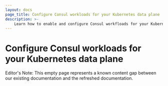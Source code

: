 ```yaml
---
layout: docs
page_title: Configure Consul workloads for your Kubernetes data plane
description: >-
    Learn how to enable and configure Consul workfloads for your Kubernetes data plane.
---
```


# Configure Consul workloads for your Kubernetes data plane

Editor's Note: This empty page represents a known content gap between our existing documentation and the refreshed documentation.